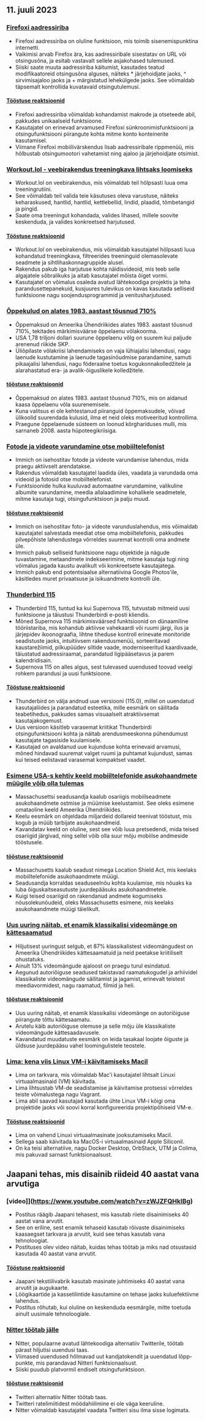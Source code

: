 

<CallToAction />

<Steps>

## 11. juuli 2023

### [Firefoxi aadressiriba](https://wiki.tilde.institute/w/firefox-address-bar-tips)

- Firefoxi aadressiriba on oluline funktsioon, mis toimib sisenemispunktina internetti.
- Vaikimisi arvab Firefox ära, kas aadressiribale sisestatav on URL või otsingusõna, ja esitab vastavalt sellele asjakohased tulemused.
- Siiski saate muuta aadressiriba käitumist, kasutades teatud modifikaatoreid otsingusõna alguses, näiteks \* järjehoidjate jaoks, ^ sirvimisajaloo jaoks ja + märgistatud lehekülgede jaoks. See võimaldab täpsemalt kontrollida kuvatavaid otsingutulemusi.

#### [Tööstuse reaktsioonid](http://news.ycombinator.com/item?id=36666116)

- Firefoxi aadressiriba võimaldab kohandamist makrode ja otseteede abil, pakkudes unikaalseid funktsioone.
- Kasutajatel on erinevad arvamused Firefoxi sünkroonimisfunktsiooni ja otsingufunktsiooni piirangute kohta mitme konto konteinerite kasutamisel.
- Viimane Firefoxi mobiilivärskendus lisab aadressiribale rippmenüü, mis hõlbustab otsingumootori vahetamist ning ajaloo ja järjehoidjate otsimist.

### [Workout.lol - veebirakendus treeningkava lihtsaks loomiseks](https://workout.lol)

- Workout.lol on veebirakendus, mis võimaldab teil hõlpsasti luua oma treeningrutiini.
- See võimaldab teil valida teie käsutuses oleva varustuse, näiteks keharaskused, hantlid, hantlid, kettlebellid, lindid, plaadid, tõmbetangid ja pingid.
- Saate oma treeningut kohandada, valides lihased, millele soovite keskenduda, ja valides konkreetsed harjutused.

#### [Tööstuse reaktsioonid](http://news.ycombinator.com/item?id=36662655)

- Workout.lol on veebirakendus, mis võimaldab kasutajatel hõlpsasti luua kohandatud treeningkava, filtreerides treeninguid olemasolevate seadmete ja sihtlihaskonnagruppide alusel.
- Rakendus pakub iga harjutuse kohta näidisvideoid, mis teeb selle algajatele sõbralikuks ja aitab kasutajatel mõista õiget vormi.
- Kasutajatel on võimalus osaleda avatud lähtekoodiga projektis ja teha parandusettepanekuid, kusjuures tulevikus on kavas kasutada selliseid funktsioone nagu soojendusprogrammid ja venitusharjutused.

### [Õppekulud on alates 1983. aastast tõusnud 710%](https://statecraft.beehiiv.com/p/student-loan-debt-forgiveness)

- Õppemaksud on Ameerika Ühendriikides alates 1983. aastast tõusnud 710%, tekitades märkimisväärse õppelaenu võlakoorma.
- USA 1,78 triljoni dollari suurune õppelaenu võlg on suurem kui paljude arenenud riikide SKP.
- Üliõpilaste võlakriisi lahendamiseks on vaja lühiajalisi lahendusi, nagu laenude kustutamine ja laenude tagasinõudmise parandamine, samuti pikaajalisi lahendusi, nagu föderaalne toetus kogukonnakolledžitele ja alarahastatud era- ja avalik-õiguslikele kolledžitele.

#### [tööstuse reaktsioonid](http://news.ycombinator.com/item?id=36669253)

- Õppemaksud on alates 1983. aastast tõusnud 710%, mis on aidanud kaasa õppelaenu võla suurenemisele.
- Kuna valitsus ei ole kehtestanud piiranguid õppemaksudele, võivad ülikoolid suurendada kulusid, ilma et neid oleks motiveeritud kontrollima.
- Praegune õppelaenude süsteem on loonud kõrghariduses mulli, mis sarnaneb 2008. aasta hüpoteegikriisiga.

### [Fotode ja videote varundamine otse mobiiltelefonist](https://github.com/immich-app/immich)

- Immich on isehostitav fotode ja videote varundamise lahendus, mida praegu aktiivselt arendatakse.
- Rakendus võimaldab kasutajatel laadida üles, vaadata ja varundada oma videoid ja fotosid otse mobiiltelefonist.
- Funktsioonide hulka kuuluvad automaatne varundamine, valikuline albumite varundamine, meedia allalaadimine kohalikele seadmetele, mitme kasutaja tugi, otsingufunktsioon ja palju muud.

#### [tööstuse reaktsioonid](http://news.ycombinator.com/item?id=36673224)

- Immich on isehostitav foto- ja videote varunduslahendus, mis võimaldab kasutajatel salvestada meediat otse oma mobiiltelefonis, pakkudes pilvepõhiste lahendustega võrreldes suuremat kontrolli oma andmete üle.
- Immich pakub selliseid funktsioone nagu objektide ja nägude tuvastamine, metaandmete indekseerimine, mitme kasutaja tugi ning võimalus jagada kaustu avalikult või konkreetsete kasutajatega.
- Immich pakub end potentsiaalse alternatiivina Google Photos'ile, käsitledes muret privaatsuse ja isikuandmete kontrolli üle.

### [Thunderbird 115](https://www.thunderbird.net/en-US/thunderbird/115.0/whatsnew/)

- Thunderbird 115, tuntud ka kui Supernova 115, tutvustab mitmeid uusi funktsioone ja täiustusi Thunderbirdi e-posti kliendis.
- Mõned Supernova 115 märkimisväärsed funktsioonid on dünaamiline tööriistariba, mis kohandub aktiivse vahekaardi või ruumi järgi, ilus ja järjepidev ikoonograafia, lihtne tiheduse kontroll erinevate monitoride seadistuste jaoks, intuitiivsem rakendusmenüü, sorteeritavad kaustarežiimid, pilkupüüdev siltide vaade, moderniseeritud kaardivaade, täiustatud aadressiraamat, parandatud ligipääsetavus ja parem kalendridisain.
- Supernova 115 on alles algus, sest tulevased uuendused toovad veelgi rohkem parandusi ja uusi funktsioone.

#### [Tööstuse reaktsioonid](http://news.ycombinator.com/item?id=36664113)

- Thunderbird on välja andnud uue versiooni (115.0), millel on uuendatud kasutajaliides ja parandatud esteetika, mille eesmärk on säilitada teabetihedus, pakkudes samas visuaalselt atraktiivsemat kasutajakogemust.
- Uus versioon käsitleb varasemat kriitikat Thunderbirdi otsingufunktsiooni kohta ja näitab arendusmeeskonna pühendumust kasutajate tagasiside kuulamisele.
- Kasutajad on avaldanud uue kujunduse kohta erinevaid arvamusi, mõned hindavad suuremat valget ruumi ja puhtamat kujundust, samas kui teised eelistavad varasemat kompaktset vaadet.

### [Esimene USA-s kehtiv keeld mobiiltelefonide asukohaandmete müügile võib olla tulemas](https://www.wsj.com/articles/first-u-s-ban-on-sale-of-cellphone-location-data-might-be-coming-fbe47e53)

- Massachusettsi seadusandja kaalub osariigis mobiilseadmete asukohaandmete ostmise ja müümise keelustamist. See oleks esimene omataoline keeld Ameerika Ühendriikides.
- Keelu eesmärk on ohjeldada miljardeid dollareid teenivat tööstust, mis kogub ja müüb tarbijate asukohaandmeid.
- Kavandatav keeld on oluline, sest see võib luua pretsedendi, mida teised osariigid järgivad, ning sellel võib olla suur mõju mobiilse andmeside tööstusele.

#### [tööstuse reaktsioonid](http://news.ycombinator.com/item?id=36667848)

- Massachusetts kaalub seadust nimega Location Shield Act, mis keelaks mobiiltelefonide asukohaandmete müügi.
- Seadusandja korraldas seaduseelnõu kohta kuulamise, mis nõuaks ka luba õiguskaitseasutuste juurdepääsuks asukohaandmetele.
- Kuigi teised osariigid on rakendanud andmete kogumiseks nõusolekunõudeid, oleks Massachusetts esimene, mis keelaks asukohaandmete müügi täielikult.

### [Uus uuring näitab, et enamik klassikalisi videomänge on kättesaamatud](https://gamehistory.org/87percent/)

- Hiljutisest uuringust selgub, et 87% klassikalistest videomängudest on Ameerika Ühendriikides kättesaamatuid ja neid peetakse kriitiliselt ohustatuks.
- Ainult 13% videomängude ajaloost on praegu turul esindatud.
- Aegunud autoriõiguse seadused takistavad raamatukogudel ja arhiividel klassikaliste videomängude säilitamist ja jagamist, erinevalt teistest meediavormidest, nagu raamatud, filmid ja heli.

#### [tööstuse reaktsioonid](http://news.ycombinator.com/item?id=36668472)

- Uus uuring näitab, et enamik klassikalisi videomänge on autoriõiguse piirangute tõttu kättesaamatu.
- Arutelu käib autoriõiguse olemuse ja selle mõju üle klassikaliste videomängude kättesaadavusele.
- Kavandatud muudatuste eesmärk on leida tasakaal loojate õiguste ja üldsuse juurdepääsu vahel loomingulistele teostele.

### [Lima: kena viis Linux VM-i käivitamiseks Macil](https://jvns.ca/blog/2023/07/10/lima--a-nice-way-to-run-linux-vms-on-mac/)

- Lima on tarkvara, mis võimaldab Mac'i kasutajatel lihtsalt Linuxi virtuaalmasinaid (VM) käivitada.
- Lima lihtsustab VM-de seadistamise ja käivitamise protsessi võrreldes teiste võimalustega nagu Vagrant.
- Lima abil saavad kasutajad kasutada ühte Linux VM-i kõigi oma projektide jaoks või soovi korral konfigureerida projektipõhiseid VM-e.

#### [Tööstuse reaktsioonid](http://news.ycombinator.com/item?id=36668964)

- Lima on vahend Linuxi virtuaalmasinate jooksutamiseks Macil.
- Sellega saab käivitada ka MacOS-i virtuaalmasinaid Apple Siliconil.
- On ka teisi alternatiive, nagu Docker Desktop, OrbStack, UTM ja Colima, mis pakuvad sarnast funktsionaalsust.

## Jaapani tehas, mis disainib riideid 40 aastat vana arvutiga

### [video]](https://www.youtube.com/watch?v=zWJZFQHklBg)

- Postitus räägib Jaapani tehasest, mis kasutab riiete disainimiseks 40 aastat vana arvutit.
- See on eriline, sest enamik tehaseid kasutab rõivaste disainimiseks kaasaegset tarkvara ja arvutit, kuid see tehas kasutab vana tehnoloogiat.
- Postituses olev video näitab, kuidas tehas töötab ja miks nad otsustasid kasutada 40 aastat vana arvutit.

#### [Tööstuse reaktsioonid](http://news.ycombinator.com/item?id=36662392)

- Jaapani tekstiilivabrik kasutab masinate juhtimiseks 40 aastat vana arvutit ja augukaarte.
- Löögikaartide ja kassetilintide kasutamine on tehase jaoks kuluefektiivne lahendus.
- Postitus rõhutab, kui oluline on keskenduda eesmärgile, mitte toetuda ainult uusimale tehnoloogiale.

### [Nitter töötab jälle](https://github.com/zedeus/nitter/pull/927)

- Nitter, populaarne avatud lähtekoodiga alternatiiv Twitterile, töötab pärast hiljutisi uuendusi taas.
- Viimased uuendused hõlmavad uut kandjatokendit ja uuendatud lõpp-punkte, mis parandavad Nitteri funktsionaalsust.
- Siiski puudub platvormil endiselt otsingufunktsioon.

#### [tööstuse reaktsioonid](http://news.ycombinator.com/item?id=36665406)

- Twitteri alternatiiv Nitter töötab taas.
- Twitteri ratelimiitidest möödahiilimine ei ole väga keeruline.
- Nitter võimaldab kasutajatel vaadata Twitteri sisu ilma sisse logimata.

</Steps>
